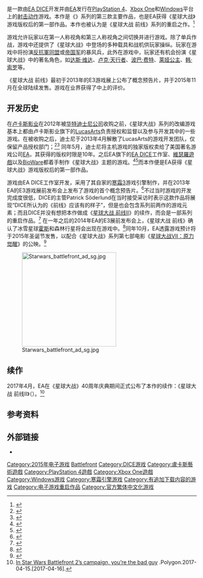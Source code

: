 {{noteTA
| G1=Games
| G2=星際大戰
| zh-cn:星球大战 前线; zh-tw:星際大戰：戰場前線;
}}
{{About|2015年发售的游戏|2004年发售的同名游戏|星球大战：前线 (2004年游戏)}}
{{Infobox VG
| title = 星球大战 前线
| english = Star Wars Battlefront
| image = [[File:Star_Wars_Battlefront_2015_box.jpg|250px]]
| caption = 游戏普通版封面
| developer = [[EA_DICE|EA DICE]]
| publisher = [[EA|EA]]
| distributor = [[卢卡斯影业|卢卡斯影业]]
| series =
| engine = [[寒霜引擎#寒霜3|寒霜3]]<ref>{{cite web|url=http://www.frostbite.com/2014/06/star-wars-battlefront-mirrors-edge/|title=Star Wars Battlefront & Mirror’s Edge|work=Frostbite.com|first=Lindgren|last=Stephanie|date=2014-06-10|accessdate=2015-11-18|deadurl=yes|archiveurl=https://web.archive.org/web/20151213132338/http://www.frostbite.com/2014/06/star-wars-battlefront-mirrors-edge/|archivedate=2015-12-13}}</ref>
| platforms = [[Microsoft_Windows|Microsoft Windows]]<br />[[PlayStation_4|PlayStation 4]]<br />[[Xbox_One|Xbox One]]
| released = {{vgrelease|EU|2015年11月19日<ref>{{cite web|url=http://www.gamesradar.com/star-wars-battlefront-planets/|title=Take a tour of Star Wars Battlefront's planets and game modes|first=Conner|last=Sheriden|work=[[GamesRadar|GamesRadar]]|date=2015-11-05|accessdate=2015-11-18|archive-date=2015-11-17|archive-url=https://web.archive.org/web/20151117014709/http://www.gamesradar.com/star-wars-battlefront-planets/|dead-url=no}}</ref>|NA|2015年11月17日|TWHK|2015年11月17日|JP|2015年11月19日}}
| genre = [[第一人称射击游戏|第一人称射击]]、[[第三人称射击游戏|第三人称射击]]、[[动作游戏|动作]]
| modes = [[多人电子游戏|多人]]
| director =
| producer = 辛格丽娜·英格瓦斯多奇<ref>{{cite web|url=http://fortune.com/2015/09/22/sigurlina-ingvarsdottir-star-wars-battlefront/|title=Meet the woman responsible for the year's biggest video game|first=Chris|last=Morriswork|work=[[财富_(杂志)|Fortune]]|date=2015-09-22|accessdate=2015-11-19|archive-date=2020-12-04|archive-url=https://web.archive.org/web/20201204120945/https://fortune.com/2015/09/22/sigurlina-ingvarsdottir-star-wars-battlefront/|dead-url=no}}</ref>
| designer = 尼克拉斯·菲格里奥斯
| programmer =
| artist = 肯·布朗
| writer =
| composer =
}}

{{vgname|星球大战 前线|en=Star Wars Battlefront|cn=星球大战 前线|tw=星際大戰 戰場前線}}是一款由[[EA_DICE|EA DICE]]开发并由[[EA|EA]]发行在[[PlayStation_4|PlayStation 4]]、[[Xbox_One|Xbox One]]和[[Windows|Windows]]平台上的[[射击游戏|射击]][[动作游戏|动作]]游戏。本作是《{{le|星球大战 前线|Star Wars: Battlefront}}》系列的第三款主要作品，也是EA获得《星球大战》游戏版权后的第一部作品。本作也被认为是《星球大战 前线》系列的重启之作。<ref>{{cite web|last1=Colwill|first1=Tim|title=Star Wars Battlefront will not be "Battlefront 3", but something new|url=http://games.on.net/2013/06/star-wars-battlefront-will-not-be-battlefront-3-but-something-new/|website=Games.On.Net|accessdate=2015-11-19|archive-date=2015-11-23|archive-url=https://web.archive.org/web/20151123204256/http://games.on.net/2013/06/star-wars-battlefront-will-not-be-battlefront-3-but-something-new/|dead-url=no}}</ref>

游戏允许玩家以在第一人称视角和第三人称视角之间切换并进行游戏。除了单兵作战，游戏中还提供了《星球大战》中登场的多种载具和战机供玩家操纵。玩家在游戏中将扮演[[反抗軍同盟|反抗軍同盟]]或[[銀河帝國_(星球大戰)|帝国军]]的暴风兵，此外在游戏中，玩家还有机会扮演《星球大战》中的著名角色，如[[达斯·维达|达斯·维达]]、[[卢克·天行者|卢克·天行者]]、[[波巴·费特|波巴·费特]]、[[莉亞·歐嘉納|莱娅公主]]、[[韩·索罗|韩·索罗]]等。

《星球大战 前线》最初于2013年的E3游戏展上公布了概念预告片，并于2015年11月在全球陆续发售。游戏在业界获得了中上的评价。

== 开发历史 ==

在[[卢卡斯影业|卢卡斯影业]]在2012年被[[华特迪士尼公司|华特迪士尼公司]]收购之前，《星球大战》系列的改编游戏基本上都由卢卡斯影业旗下的[[LucasArts|LucasArts]]负责授权和监督以及参与开发其中的一些游戏。在被收购之后，迪士尼于2013年4月解散了LucasArts的游戏开发团队，仅保留产品授权部门；<ref name="CNET">{{cite web|last=Terdiman|first=Daniel|title=Disney shuttering LucasArts, moving to licensed games model|url=http://news.cnet.com/8301-10797_3-57577786-235/disney-shuttering-lucasarts-moving-to-licensed-games-model/|publisher=CNET|date=2013-04-03|accessdate=2015-11-19|archive-date=2013-04-04|archive-url=https://web.archive.org/web/20130404094649/http://news.cnet.com/8301-10797_3-57577786-235/disney-shuttering-lucasarts-moving-to-licensed-games-model/|dead-url=no}}</ref><ref name="Wrap">{{cite news|last=Shaw|first=Lucas|title=LucasArts to Cease Making Games, Will Lay Off Most of Staff|url=http://www.thewrap.com/media/article/lucasarts-cease-making-games-will-lay-most-staff-83891|accessdate=2015-11-19|newspaper=The Wrap|date=2013-04-03|archive-date=2013-04-06|archive-url=https://web.archive.org/web/20130406040021/http://www.thewrap.com/media/article/lucasarts-cease-making-games-will-lay-most-staff-83891|dead-url=no}}</ref> 同年5月，迪士尼将主机游戏的独家版权卖给了美国著名游戏公司[[EA|EA]]，其获得的版权时限是10年。之后EA旗下的[[EA_DICE|EA DICE]]工作室、[[維瑟羅遊戲|維瑟羅遊戲]]以及[[BioWare|BioWare]]都着手制作《星球大战》主题的游戏。<ref>{{cite web|url=http://www.polygon.com/2013/5/6/4306022/ea-disney-star-wars-games-exclusive-rights|title=EA and Disney sign exclusive deal for rights to Star Wars games|first=Samit|last=Sarker|work=[[Polygon_(website)|Polygon]]|date=2013-05-06|accessdate=2015-11-19|archive-date=2016-04-27|archive-url=https://web.archive.org/web/20160427011433/http://www.polygon.com/2013/5/6/4306022/ea-disney-star-wars-games-exclusive-rights|dead-url=no}}</ref><ref>{{cite web|url=http://www.ign.com/articles/2013/05/06/ea-acquires-star-wars-game-license|title=EA Acquires Exclusive Star Wars Game License|first=Andrew|last=Goldfarb|work=[[IGN|IGN]]|date=2015-05-06|accessdate=2015-11-19|archive-date=2021-03-07|archive-url=https://web.archive.org/web/20210307001306/https://www.ign.com/articles/2013/05/06/ea-acquires-star-wars-game-license|dead-url=no}}</ref>而本作便是EA获得《星球大战》游戏版权后的第一部作品。

游戏由EA DICE工作室开发，采用了其自家的[[寒霜引擎#寒霜3|寒霜3]]游戏引擎制作，并在2013年EA的E3游戏展前发布会上发布了游戏的首个概念预告片。<ref>{{cite news|last=Thier|first=Dave|title=EA Announces New Star Wars: Battlefront Game|url=http://www.forbes.com/sites/davidthier/2013/06/10/ea-announces-new-star-wars-battlegront-game/|accessdate=2015-11-19|newspaper=Forbes|date=2013-06-10|archive-date=2020-11-28|archive-url=https://web.archive.org/web/20201128203611/https://www.forbes.com/sites/davidthier/2013/06/10/ea-announces-new-star-wars-battlegront-game/|dead-url=no}}</ref>不过当时游戏的开发完成度很低，DICE的主管Patrick Söderlund在当时接受采访时表示这款作品将展现“DICE所认为的《前线》应该有的样子”，但是也会包含系列前两作的游戏元素；而且DICE并没有想把本作做成《[[星球大战：前线II_(2005年游戏)|星球大战 前线II]]》的续作，而会是一部系列的重启作品。<ref name="polygon">{{cite web|last=McWhertor|first=Michael|title=Star Wars Battlefront in development at Battlefield studio DICE|url=http://www.polygon.com/2013/6/10/4415934/star-wars-battlefront-dice-ea-battlefield-e3-2013|work=Polygon|accessdate=June 10, 2013|date=2013-06-10|archive-date=2020-11-12|archive-url=https://web.archive.org/web/20201112025125/http://www.polygon.com/2013/6/10/4415934/star-wars-battlefront-dice-ea-battlefield-e3-2013|dead-url=no}}</ref> 在一年之后的2014年EA的E3展前发布会上，《星球大战 前线》确认了冰雪星球[[霍斯|霍斯]]和森林行星{{le|恩多 (星球大战)|Endor (Star Wars)|恩多}}将会出现在游戏中。<ref>{{cite web|url=http://www.gamespot.com/articles/e3-2014-star-wars-battlefront-we-ll-see-more-spring-2015/1100-6420235/|title=E3 2014: Star Wars: Battlefront--We'll "See More Spring 2015"|date=2014-06-09|accessdate=2015-11-19|publisher=[[CBS_Interactive|CBS Interactive]]|work=[[GameSpot|GameSpot]]|first=Carolyn|last=Petit|archive-date=2020-11-12|archive-url=https://web.archive.org/web/20201112030005/https://www.gamespot.com/articles/e3-2014-star-wars-battlefront-we-ll-see-more-spring-2015/1100-6420235/|dead-url=no}}</ref>同年10月，EA透露游戏预计将于2015年圣诞节发售，以配合《星球大战》系列第七部电影《[[星球大战VII：原力觉醒|星球大战VII：原力觉醒]]》的公映。<ref>{{cite news|url=http://www.destructoid.com/star-wars-battlefront-now-set-for-holiday-2015-283146.phtml|title=''Star Wars: Battlefront'' Now Set for Holiday 2015|author=Jordan Devore|publisher=[[Destructoid|Destructoid]]|date=2014-10-28|accessdate=2015-11-19|archive-date=2016-03-05|archive-url=https://web.archive.org/web/20160305083633/http://www.destructoid.com/star-wars-battlefront-now-set-for-holiday-2015-283146.phtml|dead-url=no}}</ref>

[[File:Starwars_battlefront_ad_sg.jpg|250px]]

== 续作 ==
{{main|星球大战 前线II}}
2017年4月，EA在《星球大战》40周年庆典期间正式公布了本作的续作：《星球大战 前线II》（{{lang|en|Star Wars Battlefront II}}）。<ref>[http://www.polygon.com/2017/4/15/15312904/star-wars-battlefront-2-single-player-story-campaign-details-dice-ea-motive In Star Wars Battlefront 2’s campaign, you’re the bad guy] {{Wayback|url=http://www.polygon.com/2017/4/15/15312904/star-wars-battlefront-2-single-player-story-campaign-details-dice-ea-motive |date=20201112021234 }}.Polygon.2017-04-15.[2017-04-16].</ref>

== 参考资料 ==
{{reflist}}

== 外部链接 ==

* {{Official|http://starwars.ea.com/starwars/battlefront}}
{{星際大戰遊戲}}
{{DEFAULTSORT:Star Wars Battlefront}}
[[Category:2015年电子游戏|Category:2015年电子游戏]]
[[Category:星球大戰系列電子遊戲|Battlefront]]
[[Category:DICE游戏|Category:DICE游戏]]
[[Category:盧卡斯藝術遊戲|Category:盧卡斯藝術遊戲]]
[[Category:PlayStation_4遊戲|Category:PlayStation 4遊戲]]
[[Category:Xbox_One遊戲|Category:Xbox One遊戲]]
[[Category:Windows游戏|Category:Windows游戏]]
[[Category:寒霜引擎游戏|Category:寒霜引擎游戏]]
[[Category:有追加下载内容的游戏|Category:有追加下载内容的游戏]]
[[Category:电子游戏重启作品|Category:电子游戏重启作品]]
[[Category:官方繁体中文化游戏|Category:官方繁体中文化游戏]]